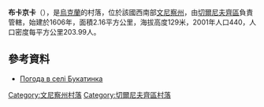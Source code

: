 {{coord|48|25|14|N|28|1|49|E|scale:30000|display=title}}

'''布卡京卡'''（{{lang-uk|Букатинка}}），是[[烏克蘭|烏克蘭]]的村落，位於該國西南部[[文尼察州|文尼察州]]，由[[切爾尼夫齊區|切爾尼夫齊區]]負責管轄，始建於1606年，面積2.16平方公里，海拔高度129米，2001年人口440，人口密度每平方公里203.99人。

==參考資料==
* [http://weather.in.ua/ua/vinnickaja/2261 Погода в селі Букатинка] {{Wayback|url=http://weather.in.ua/ua/vinnickaja/2261 |date=20160305095009 }}

[[Category:文尼察州村落|Category:文尼察州村落]]
[[Category:切爾尼夫齊區村落|Category:切爾尼夫齊區村落]]


{{Vinnytsia-geo-stub}}